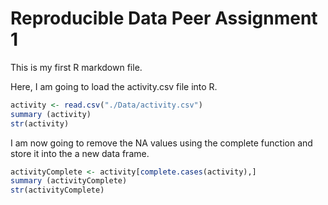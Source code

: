 Reproducible Data Peer Assignment 1
=======================================================

This is my first R markdown file.

Here, I am going to load the activity.csv file into R.

```r
activity <- read.csv("./Data/activity.csv")
summary (activity)
str(activity)
```

I am now going to remove the NA values using the complete function and store it into the a new data frame.

```r
activityComplete <- activity[complete.cases(activity),]
summary (activityComplete)
str(activityComplete)
```
